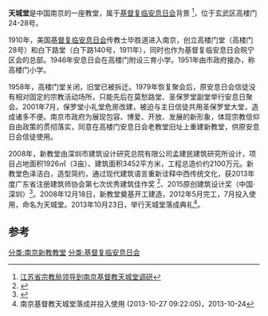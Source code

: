 '''天城堂'''是中国南京的一座教堂，属于[[基督复临安息日会|基督复临安息日会]]背景 <ref>[http://mzzjj.nanjing.gov.cn/sjdt/201611/t20161101_554784.html 江苏省宗教局领导到南京基督教天城堂调研 ]</ref>，位于玄武区高楼门24-28号。

1910年，美国[[基督复临安息日会|基督复临安息日会]]传教士毕胜道进入南京，创立高楼门堂（高楼门28号）和白下路堂（白下路140号，1911年），同时也作为基督复临安息日会皖宁区会的总部。1946年安息日会在高楼门附设三育小学。1951年由市政府接办，称高楼门小学。

1958年，高楼门堂关闭，旧堂已被拆迁。1979年恢复聚会后，原安息日会信徒没有相对固定的宗教活动场所，只能先后在莫愁路堂、圣保罗堂副堂举行安息日聚会。2001年7月，保罗堂小礼堂危房改建，被迫与主日信徒共用圣保罗堂大堂，造成诸多不便。南京市政府为展现包容、博爱、开放、发展的新形象，体现宗教信仰自由政策的贯彻落实，同意在高楼门安息日会老教堂旧址上重建新教堂，供原安息日会信徒使用。

2008年，新教堂由深圳市建筑设计研究总院有限公司孟建民建筑研究所设计，项目占地面积1926㎡（3亩）、建筑面积3452平方米，工程总造价约2100万元。新教堂色泽洁白，造型简约，通过现代建筑语言重新诠释中西传统文化，获2013年度广东省注册建筑师协会第七次优秀建筑佳作奖 <ref>[http://www.mengarchitects.com/work_show.asp?id=31  ]</ref>、2015原创建筑设计奖（中国·深圳）<ref>{{Cite web |url=http://www.szjs.com.cn/htmls/201512/61451.html |title=关于“2015原创建筑设计奖（中国·深圳）”评选结果公示的通知 |access-date=2021-03-25 |archive-date=2017-09-26 |archive-url=https://web.archive.org/web/20170926053832/http://www.szjs.com.cn/htmls/201512/61451.html |dead-url=no }}</ref>。2008年12月18日，新教堂奠基开工建造，2012年5月完工，7月投入使用，命名为天城堂。2013年10月23日，举行天城堂落成典礼<ref>南京基督教天城堂落成并投入使用  (2013-10-27 09:22:05)，2013-10-24</ref>。

==参考==
[[分类:南京新教教堂|分类:南京新教教堂]]
[[分类:基督复临安息日会|分类:基督复临安息日会]]